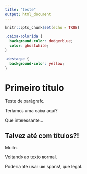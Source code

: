 ```yaml
---
title: "teste"
output: html_document
---
```


```r
knitr::opts_chunk$set(echo = TRUE)
```

```css
.caixa-colorida {
  background-color: dodgerblue;
  color: ghostwhite;
}

.destaque {
  background-color: yellow;
}
```


# Primeiro título

Teste de parágrafo.


::::: {.caixa-colorida}

Teríamos uma caixa aqui?

Que interessante...

## Talvez até com títulos?!

Muito.

:::::

Voltando ao texto normal.

Poderia até usar um [spans!]{.destaque}, que legal.